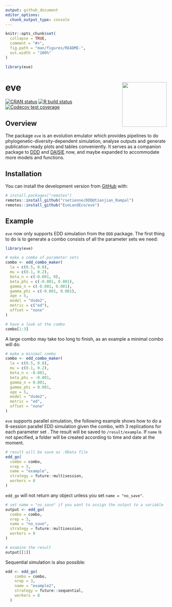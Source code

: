 ```yaml
---
output: github_document
editor_options: 
  chunk_output_type: console
---
```


<!-- README.md is generated from README.Rmd. Please edit that file -->

```r
knitr::opts_chunk$set(
  collapse = TRUE,
  comment = "#>",
  fig.path = "man/figures/README-",
  out.width = "100%"
)
```

```r
library(eve)
```

# eve <a href='https://github.com/EvoLandEco/eve/'><img src='man/eve-logos/eve-logos_transparent.png' align="right" height="139" /></a>

<!-- badges: start -->
[![CRAN status](https://www.r-pkg.org/badges/version/furrr)](https://cran.r-project.org/package=furrr)
[![R build status](https://github.com/DavisVaughan/furrr/workflows/R-CMD-check/badge.svg)](https://github.com/DavisVaughan/furrr/actions)
[![Codecov test coverage](https://codecov.io/gh/DavisVaughan/furrr/branch/master/graph/badge.svg)](https://codecov.io/gh/DavisVaughan/furrr?branch=master)
<!-- badges: end -->

## Overview

The package `eve` is an evolution emulator which provides pipelines to do phylogenetic-diversity-dependent simulation, analyse outputs and generate publication-ready plots and tables conveniently. It serves as a companion package to [DDD](https://github.com/rsetienne/DDD) and [DAISIE](https://github.com/rsetienne/DAISIE) now, and maybe expanded to accommodate more models and functions.

## Installation

You can install the development version from [GitHub](https://github.com/) with:

``` r
# install.packages("remotes")
remotes::install_github("rsetienne/DDD@tianjian_Rampal")
remotes::install_github("EvoLandEco/eve")
```

## Example

`eve` now only supports EDD simulation from the `DDD` package. The first thing to do is to generate a combo consists of all the parameter sets we need:

```r
library(eve)

# make a combo of parameter sets
combo <- edd_combo_maker(
  la = c(0.5, 0.8),
  mu = c(0.1, 0.2),
  beta_n = c(-0.001, 0),
  beta_phi = c(-0.001, 0.001),
  gamma_n = c(-0.001, 0.001),
  gamma_phi = c(-0.001, 0.001),
  age = 5,
  model = "dsde2",
  metric = c("ed"),
  offset = "none"
)

# have a look at the combo
combo[1:3]
```

A large combo may take too long to finish, as an example a minimal combo will do:

```r
# make a minimal combo
combo <- edd_combo_maker(
  la = c(0.5, 0.8),
  mu = c(0.1, 0.2),
  beta_n = -0.001,
  beta_phi = -0.001,
  gamma_n = 0.001,
  gamma_phi = 0.001,
  age = 5,
  model = "dsde2",
  metric = "ed",
  offset = "none"
)
```

`eve` supports parallel simulation, the following example shows how to do a 8-session parallel EDD simulation given the combo, with 3 replications for each parameter set . The result will be saved to `/result/example`. If `name` is not specified, a folder will be created according to time and date at the moment. 

```r
# result will be save as .RData file
edd_go(
  combo = combo,
  nrep = 3,
  name = "example",
  strategy = future::multisession,
  workers = 8
)
```

`edd_go` will not return any object unless you set `name = "no_save"`.

``` r
# set name = "no_save" if you want to assign the output to a variable
output <- edd_go(
  combo = combo,
  nrep = 3,
  name = "no_save",
  strategy = future::multisession,
  workers = 8
)

# examine the result
output[[1]]
```

Sequential simulation is also possible:

```r
edd <- edd_go(
    combo = combo,
    nrep = 3,
    name = "example2",
    strategy = future::sequential,
    workers = 8
  )
```
